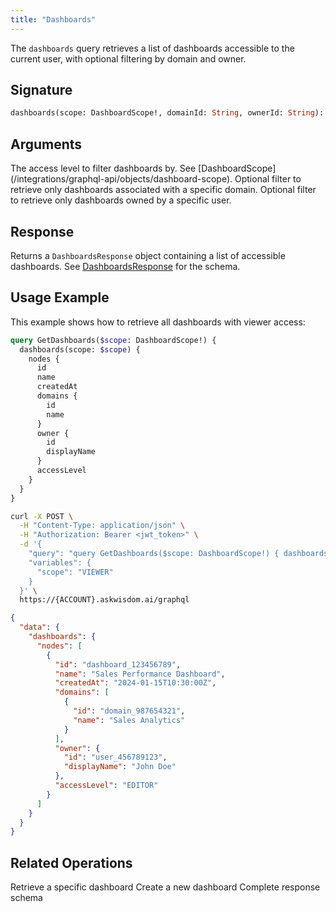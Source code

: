 ```yaml
---
title: "Dashboards"
---
```


The `dashboards` query retrieves a list of dashboards accessible to the current user, with optional filtering by domain and owner.

## Signature

```graphql
dashboards(scope: DashboardScope!, domainId: String, ownerId: String): DashboardsResponse!
```

## Arguments

<ParamField path="scope" type="DashboardScope!" required>
  The access level to filter dashboards by. See [DashboardScope](/integrations/graphql-api/objects/dashboard-scope).
</ParamField>

<ParamField path="domainId" type="String">
  Optional filter to retrieve only dashboards associated with a specific domain.
</ParamField>

<ParamField path="ownerId" type="String">
  Optional filter to retrieve only dashboards owned by a specific user.
</ParamField>

## Response

Returns a `DashboardsResponse` object containing a list of accessible dashboards. See [DashboardsResponse](/integrations/graphql-api/objects/dashboards-response) for the schema.

## Usage Example

This example shows how to retrieve all dashboards with viewer access:

```graphql
query GetDashboards($scope: DashboardScope!) {
  dashboards(scope: $scope) {
    nodes {
      id
      name
      createdAt
      domains {
        id
        name
      }
      owner {
        id
        displayName
      }
      accessLevel
    }
  }
}
```

<RequestExample>

```bash Request
curl -X POST \
  -H "Content-Type: application/json" \
  -H "Authorization: Bearer <jwt_token>" \
  -d '{
    "query": "query GetDashboards($scope: DashboardScope!) { dashboards(scope: $scope) { nodes { id name createdAt domains { id name } owner { id displayName } accessLevel } } }",
    "variables": {
      "scope": "VIEWER"
    }
  }' \
  https://{ACCOUNT}.askwisdom.ai/graphql
```

</RequestExample>

<ResponseExample>

```json Response
{
  "data": {
    "dashboards": {
      "nodes": [
        {
          "id": "dashboard_123456789",
          "name": "Sales Performance Dashboard",
          "createdAt": "2024-01-15T10:30:00Z",
          "domains": [
            {
              "id": "domain_987654321",
              "name": "Sales Analytics"
            }
          ],
          "owner": {
            "id": "user_456789123",
            "displayName": "John Doe"
          },
          "accessLevel": "EDITOR"
        }
      ]
    }
  }
}
```

</ResponseExample>

## Related Operations

<CardGroup cols={2}>
  <Card title="Dashboard Query" icon="search" href="/integrations/graphql-api/queries/dashboard/dashboard">
    Retrieve a specific dashboard
  </Card>
  <Card title="Create Dashboard" icon="plus" href="/integrations/graphql-api/mutations/dashboard/create-dashboard">
    Create a new dashboard
  </Card>
  <Card title="DashboardsResponse Object" icon="folder" href="/integrations/graphql-api/objects/dashboards-response">
    Complete response schema
  </Card>
</CardGroup>